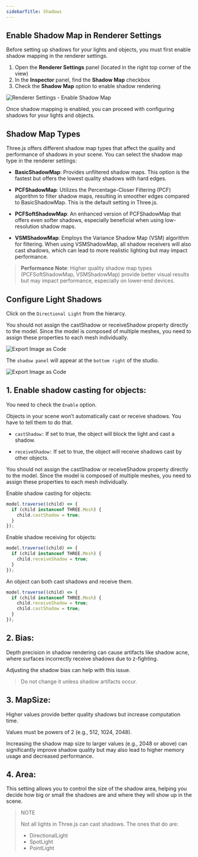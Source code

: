 ```yaml
---
sidebarTitle: Shadows
---
```



<SpecialHeader title="Shadows" />

## Enable Shadow Map in Renderer Settings

Before setting up shadows for your lights and objects, you must first enable shadow mapping in the renderer settings.

1. Open the **Renderer Settings** panel (located in the right top corner of the view)
2. In the **Inspector** panel, find the **Shadow Map** checkbox
3. Check the **Shadow Map** option to enable shadow rendering

<Image
  src="/studio-docs/advanced/shadow-rs.png"
  alt="Renderer Settings - Enable Shadow Map"
  width={500}
  height={300}
  className="mt-6 rounded-xl overflow-hidden"
/>

Once shadow mapping is enabled, you can proceed with configuring shadows for your lights and objects.

## Shadow Map Types

Three.js offers different shadow map types that affect the quality and performance of shadows in your scene. You can select the shadow map type in the renderer settings:

- **BasicShadowMap**: Provides unfiltered shadow maps. This option is the fastest but offers the lowest quality shadows with hard edges.

- **PCFShadowMap**: Utilizes the Percentage-Closer Filtering (PCF) algorithm to filter shadow maps, resulting in smoother edges compared to BasicShadowMap. This is the default setting in Three.js.

- **PCFSoftShadowMap**: An enhanced version of PCFShadowMap that offers even softer shadows, especially beneficial when using low-resolution shadow maps.

- **VSMShadowMap**: Employs the Variance Shadow Map (VSM) algorithm for filtering. When using VSMShadowMap, all shadow receivers will also cast shadows, which can lead to more realistic lighting but may impact performance.

> **Performance Note**: Higher quality shadow map types (PCFSoftShadowMap, VSMShadowMap) provide better visual results but may impact performance, especially on lower-end devices.

## Configure Light Shadows

Click on the `Directional Light` from the hierarcy.

<Callout type="warning">
<div className="-mt-3">
  You should not assign the castShadow or receiveShadow property directly to the
  model. Since the model is composed of multiple meshes, you need to assign
  these properties to each mesh individually.
</div>
</Callout>

<Image
  src="/studio-docs/advanced/shadow-a.png"
  alt="Export Image as Code"
  width={500}
  height={300}
  className="mt-6 rounded-xl overflow-hidden"
/>

The `shadow panel` will appear at the `bottom right` of the studio.

<Image
  src="/studio-docs/advanced/shadow-b.png"
  alt="Export Image as Code"
  width={500}
  height={300}
  className="mt-6 rounded-xl overflow-hidden"
/>

## 1. Enable shadow casting for objects:

You need to check the `Enable` option.

Objects in your scene won’t automatically cast or receive shadows. You have to tell them to do that.

- `castShadow:` If set to true, the object will block the light and cast a shadow.

- `receiveShadow:` If set to true, the object will receive shadows cast by other objects.

<Callout type="warning">
<div className="-mt-3">

  You should not assign the castShadow or receiveShadow property directly to the
  model. Since the model is composed of multiple meshes, you need to assign
  these properties to each mesh individually.
</div>
</Callout>

Enable shadow casting for objects:

```js
model.traverse((child) => {
  if (child instanceof THREE.Mesh) {
    child.castShadow = true;
  }
});
```

Enable shadow receiving for objects:

```js
model.traverse((child) => {
  if (child instanceof THREE.Mesh) {
    child.receiveShadow = true;
  }
});
```

An object can both cast shadows and receive them.

```js
model.traverse((child) => {
  if (child instanceof THREE.Mesh) {
    child.receiveShadow = true;
    child.castShadow = true;
  }
});
```

## 2. Bias:

Depth precision in shadow rendering can cause artifacts like shadow acne, where surfaces incorrectly receive shadows due to z-fighting.

Adjusting the shadow bias can help with this issue.

> Do not change it unless shadow artifacts occur.

## 3. MapSize:

Higher values provide better quality shadows but increase computation time.

Values must be powers of 2 (e.g., 512, 1024, 2048).

<Callout type="warning">
<div className="-mt-3">
  Increasing the shadow map size to larger values (e.g., 2048 or above) can
  significantly improve shadow quality but may also lead to higher memory usage
  and decreased performance.
</div>
</Callout>

## 4. Area:

This setting allows you to control the size of the shadow area, helping you decide how big or small the shadows are and where they will show up in the scene.

> NOTE
>
> Not all lights in Three.js can cast shadows. The ones that do are:
>
> - DirectionalLight
> - SpotLight
> - PointLight
